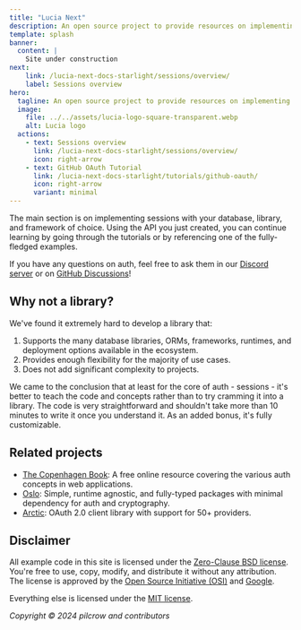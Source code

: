 ```yaml
---
title: "Lucia Next"
description: An open source project to provide resources on implementing authentication with JavaScript and TypeScript.
template: splash
banner:
  content: |
    Site under construction
next:
    link: /lucia-next-docs-starlight/sessions/overview/
    label: Sessions overview
hero:
  tagline: An open source project to provide resources on implementing authentication with JavaScript and TypeScript.
  image:
    file: ../../assets/lucia-logo-square-transparent.webp
    alt: Lucia logo
  actions:
    - text: Sessions overview
      link: /lucia-next-docs-starlight/sessions/overview/
      icon: right-arrow
    - text: GitHub OAuth Tutorial
      link: /lucia-next-docs-starlight/tutorials/github-oauth/
      icon: right-arrow
      variant: minimal
---
```


The main section is on implementing sessions with your database, library, and framework of choice. Using the API you just created, you can continue learning by going through the tutorials or by referencing one of the fully-fledged examples.

If you have any questions on auth, feel free to ask them in our [Discord server](https://discord.com/invite/PwrK3kpVR3) or on [GitHub Discussions](https://github.com/lucia-auth/lucia/discussions)!

## Why not a library?

We've found it extremely hard to develop a library that:

1. Supports the many database libraries, ORMs, frameworks, runtimes, and deployment options available in the ecosystem.
2. Provides enough flexibility for the majority of use cases.
3. Does not add significant complexity to projects.

We came to the conclusion that at least for the core of auth - sessions - it's better to teach the code and concepts rather than to try cramming it into a library. The code is very straightforward and shouldn't take more than 10 minutes to write it once you understand it. As an added bonus, it's fully customizable.

## Related projects

- [The Copenhagen Book](https://thecopenhagenbook.com): A free online resource covering the various auth concepts in web applications.
- [Oslo](https://oslojs.dev): Simple, runtime agnostic, and fully-typed packages with minimal dependency for auth and cryptography.
- [Arctic](https://arcticjs.dev): OAuth 2.0 client library with support for 50+ providers.

## Disclaimer

All example code in this site is licensed under the [Zero-Clause BSD license](https://github.com/lucia-auth/next/blob/main/LICENSE-0BSD). You're free to use, copy, modify, and distribute it without any attribution. The license is approved by the [Open Source Initiative (OSI)](https://opensource.org/license/0bsd) and [Google](https://opensource.google/documentation/reference/patching#forbidden).

Everything else is licensed under the [MIT license](https://github.com/lucia-auth/next/blob/main/LICENSE-MIT).

_Copyright © 2024 pilcrow and contributors_
